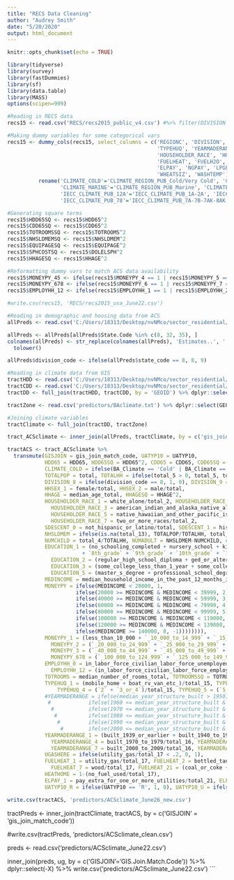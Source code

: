 ```yaml
---
title: "RECS Data Cleaning"
author: "Audrey Smith"
date: "5/20/2020"
output: html_document
---
```


```r
knitr::opts_chunk$set(echo = TRUE)
```

```r
library(tidyverse)
library(survey)
library(fastDummies)
library(sf)
library(data.table)
library(MASS)
options(scipen=999)
```

```r
#Reading in RECS data
recs15 <- read.csv('RECS/recs2015_public_v4.csv') #%>% filter(DIVISION == 8 | DIVISION == 9)

#Making dummy variables for some categorical vars
recs15 <- dummy_cols(recs15, select_columns = c('REGIONC', 'DIVISION', 'METROMICRO', 'UATYP10', 'CLIMATE_REGION_PUB', 'IECC_CLIMATE_PUB',
                                                'TYPEHUQ', 'YEARMADERANGE', 'WALLTYPE', 
                                                'HOUSEHOLDER_RACE', 'HHSEX', 'KOWNRENT', 'EDUCATION', 'MONEYPY', 'EMPLOYHH', 'SDESCENT',
                                                'FUELHEAT', 'FUELH2O',
                                                'ELPAY', 'NGPAY', 'LPGPAY', 'FOPAY',
                                                'WHEATSIZ', 'WASHTEMP')) %>%
          rename('CLIMATE_COLD'='CLIMATE_REGION_PUB_Cold/Very Cold', 'CLIMATE_HOTDRY'='CLIMATE_REGION_PUB_Hot-Dry/Mixed-Dry',
                 'CLIMATE_MARINE'='CLIMATE_REGION_PUB_Marine', 'CLIMATE_HOTHUMID'='CLIMATE_REGION_PUB_Hot-Humid', 'CLIMATE_MIXHUMID'='CLIMATE_REGION_PUB_Mixed-Humid', 
                 'IECC_CLIMATE_PUB_12A'='IECC_CLIMATE_PUB_1A-2A', 'IECC_CLIMATE_PUB_34B'='IECC_CLIMATE_PUB_3B-4B', 'IECC_CLIMATE_PUB_6AB'='IECC_CLIMATE_PUB_6A-6B',
                 'IECC_CLIMATE_PUB_78'='IECC_CLIMATE_PUB_7A-7B-7AK-8AK')

#Generating square terms
recs15$HDD65SQ <- recs15$HDD65^2
recs15$CDD65SQ <- recs15$CDD65^2
recs15$TOTROOMSSQ <- recs15$TOTROOMS^2
recs15$NHSLDMEMSQ <- recs15$NHSLDMEM^2
recs15$EQUIPAGESQ <- recs15$EQUIPAGE^2
recs15$SPHCOSTSQ <- recs15$DOLELSPH^2
recs15$HHAGESQ <- recs15$HHAGE^2

#Reformatting dummy vars to match ACS data availability
recs15$MONEYPY_45 <- ifelse(recs15$MONEYPY_4 == 1 | recs15$MONEYPY_5 == 1, 1, 0)
recs15$MONEYPY_678 <- ifelse(recs15$MONEYPY_6 == 1 | recs15$MONEYPY_7 == 1 | recs15$MONEYPY_8 == 1, 1, 0)
recs15$EMPLOYHH_12 <- ifelse(recs15$EMPLOYHH_1 == 1 | recs15$EMPLOYHH_2 == 1, 1, 0)

#write.csv(recs15, 'RECS/recs2015_usa_June22.csv')
```

```r
#Reading in demographic and housing data from ACS
allPreds <- read.csv('C:/Users/18313/Desktop/nvNMco/sector_residential/regressionData/nhgis0026_csv/tractAllPredictors.csv', skip = 1, header = TRUE, stringsAsFactors = FALSE)

allPreds <- allPreds[allPreds$State.Code %in% c(8, 32, 35), ]
colnames(allPreds) <- str_replace(colnames(allPreds), 'Estimates..', '') %>% gsub(x = ., pattern = '\\.\\.+', replacement = '.') %>% gsub(x = ., pattern = '\\.', replacement = '_') %>%
  tolower()

allPreds$division_code <- ifelse(allPreds$state_code == 8, 8, 9)
```

```r
#Reading in climate data from GIS
tractHDD <- read.csv('C:/Users/18313/Desktop/nvNMco/sector_residential/regressionData/HDD_CDD_June22/HDD_tract.txt') %>% rename('HDD65'='MEAN')
tractCDD <- read.csv('C:/Users/18313/Desktop/nvNMco/sector_residential/regressionData/HDD_CDD_June22/CDD_tract.txt') %>% rename('CDD65'='MEAN')
tractDD <- full_join(tractHDD, tractCDD, by = 'GEOID') %>% dplyr::select(GEOID, HDD65, CDD65)

tractZone <- read.csv('predictors/BAclimate.txt') %>% dplyr::select(GEOID, UATYP10, joinMatch, BA_Climate) %>% rename('GISJOIN'='joinMatch')

#Joining climate variables
tractClimate <- full_join(tractDD, tractZone) 
```


```r
tract_ACSclimate <- inner_join(allPreds, tractClimate, by = c('gis_join_match_code'='GISJOIN'))

tractACS <- tract_ACSclimate %>%
  transmute(GISJOIN = gis_join_match_code, UATYP10 = UATYP10,
            HDD65 = HDD65, HDD65SQ = HDD65^2, CDD65 = CDD65, CDD65SQ = CDD65^2, 
            CLIMATE_COLD = ifelse(BA_Climate == 'Cold' | BA_Climate == 'Very Cold', 1, 0), CLIMATE_HOTDRY = ifelse(BA_Climate == 'Hot-Dry' | BA_Climate == 'Mixed-Dry', 1, 0),
            TOTALPOP = total, TOTALHH = ifelse(total_5 > 0, total_5, total_15), # if total hh unavailable, use total housing units
            DIVISION_8 = ifelse(division_code == 8, 1, 0), DIVISION_9 = ifelse(division_code == 9, 1, 0),
            HHSEX_1 = female/total, HHSEX_2 = male/total,
            HHAGE = median_age_total, HHAGESQ = HHAGE^2,
            HOUSEHOLDER_RACE_1 = white_alone/total_2, HOUSEHOLDER_RACE_2 = black_or_african_american_alone/total_2, 
              HOUSEHOLDER_RACE_3 = american_indian_and_alaska_native_alone/total_2, HOUSEHOLDER_RACE_4 = asian_alone/total_2, 
              HOUSEHOLDER_RACE_5 = native_hawaiian_and_other_pacific_islander_alone/total_2, HOUSEHOLDER_RACE_6 = some_other_race_alone/total_2,
              HOUSEHOLDER_RACE_7 = two_or_more_races/total_2,
            SDESCENT_0 = not_hispanic_or_latino/total, SDESCENT_1 = hispanic_or_latino/total,
            NHSLDMEM = ifelse(is.na(total_13), TOTALPOP/TOTALHH, total_13), NHSLDMEMSQ = NHSLDMEM^2,
            NUMCHILD = total_4/TOTALHH, NUMADULT = NHSLDMEM-NUMCHILD, #number of children total divided by number of households
            EDUCATION_1 = (no_schooling_completed + nursery_school + kindergarten + `1st_grade` + `2nd_grade` + `3rd_grade` + `4th_grade` + `5th_grade` + `6th_grade` + `7th_grade`
                        + `8th_grade` + `9th_grade` + `10th_grade` + `11th_grade` + `12th_grade_no_diploma`)/total_6,
              EDUCATION_2 = (regular_high_school_diploma + ged_or_alternative_credential)/total_6, 
              EDUCATION_3 = (some_college_less_than_1_year + some_college_1_or_more_years_no_degree + associate_s_degree)/total_6, EDUCATION_4 = bachelor_s_degree/total_6,
              EDUCATION_5 = (master_s_degree + professional_school_degree + doctorate_degree)/total_6,
            MEDINCOME = median_household_income_in_the_past_12_months_in_2018_inflation_adjusted_dollars_,
            MONEYPY = ifelse(MEDINCOME < 20000, 1, 
                      ifelse(20000 >= MEDINCOME & MEDINCOME < 39999, 2, 
                      ifelse(40000 >= MEDINCOME & MEDINCOME < 59999, 3,
                      ifelse(60000 >= MEDINCOME & MEDINCOME < 79999, 4, 
                      ifelse(80000 >= MEDINCOME & MEDINCOME < 99999, 5, 
                      ifelse(100000 >= MEDINCOME & MEDINCOME < 119000, 6,
                      ifelse(120000 >= MEDINCOME & MEDINCOME < 139000, 7, 
                      ifelse(MEDINCOME >= 140000, 8, -1)))))))), 
            MONEYPY_1 = (less_than_10_000 + `_10_000_to_14_999` + `_15_000_to_19_999`)/total_7, 
              MONEYPY_2 = (`_20_000_to_24_999` + `_25_000_to_29_999` + `_30_000_to_34_999` + `_35_000_to_39_999`)/total_7,
              MONEYPY_3 = (`_40_000_to_44_999` + `_45_000_to_49_999` + `_50_000_to_59_999`)/total_7, MONEYPY_45 = (`_60_000_to_74_999` + `_75_000_to_99_999`)/total_7,
              MONEYPY_678 = (`_100_000_to_124_999` + `_125_000_to_149_999` + `_150_000_to_199_999` + `_200_000_or_more`)/total_7,
            EMPLOYHH_0 = in_labor_force_civilian_labor_force_unemployed/in_labor_force,
              EMPLOYHH_12 = (in_labor_force_civilian_labor_force_employed + in_labor_force_armed_forces)/in_labor_force,
            TOTROOMS = median_number_of_rooms_total, TOTROOMSSQ = TOTROOMS^2,
            TYPEHUQ_1 = (mobile_home + boat_rv_van_etc_)/total_15, TYPEHUQ_2 = `1_detached`/total_15, TYPEHUQ_3 = `1_attached`/total_15, 
                TYPEHUQ_4 = (`2` + `3_or_4`)/total_15, TYPEHUQ_5 = (`5_to_9` + `10_to_19` + `20_to_49` + `50_or_more`)/total_15,
            #YEARMADERANGE = ifelse(median_year_structure_built > 1950, 1, ifelse(1950 <= median_year_structure_built & median_year_structure_built < 1960, 2,
             #            ifelse(1960 <= median_year_structure_built & median_year_structure_built < 1970, 3, 
              #           ifelse(1970 <= median_year_structure_built & median_year_structure_built < 1980, 4,
               #          ifelse(1980 <= median_year_structure_built & median_year_structure_built < 1990, 5,
                #         ifelse(1990 <= median_year_structure_built & median_year_structure_built < 2000, 6,
                 #        ifelse(2000 <= median_year_structure_built & median_year_structure_built < 2010, 7, ifelse(2010 <= median_year_structure_built, 8, -1)))))))),
            YEARMADERANGE_1 = (built_1939_or_earlier + built_1940_to_1949)/total_16, YEARMADERANGE_2 = built_1950_to_1959/total_16, YEARMADERANGE_3 = built_1960_to_1969/total_16,
              YEARMADERANGE_4 = built_1970_to_1979/total_16, YEARMADERANGE_5 = built_1980_to_1989/total_16, YEARMADERANGE_6 = built_1990_to_1999/total_16, 
              YEARMADERANGE_7 = built_2000_to_2009/total_16, YEARMADERANGE_8 = (built_2010_to_2013 + built_2014_or_later)/total_16,
            UGASHERE = ifelse(utility_gas/total_17 < .2, 0, 1),
            FUELHEAT_1 = utility_gas/total_17, FUELHEAT_2 = bottled_tank_or_lp_gas/total_17, FUELHEAT_3 = fuel_oil_kerosene_etc_/total_17, FUELHEAT_5 = electricity/total_17,
              FUELHEAT_7 = wood/total_17, FUELHEAT_21 = (coal_or_coke + solar_energy + other_fuel)/total_17,
            HEATHOME = 1-(no_fuel_used/total_17),
            ELPAY_1 = pay_extra_for_one_or_more_utilities/total_21, ELPAY_2 = no_extra_payment_for_any_utilities/total_21,
            UATYP10_R = ifelse(UATYP10 == 'R', 1, 0), UATYP10_U = ifelse(UATYP10 == 'U', 1, 0), UATYP10_C = ifelse(UATYP10 == 'C', 1, 0))

write.csv(tractACS, 'predictors/ACSclimate_June26_new.csv')
```

tractPreds <- inner_join(tractClimate, tractACS, by = c('GISJOIN' = 'gis_join_match_code'))

#write.csv(tractPreds, 'predictors/ACSclimate_clean.csv')


preds <- read.csv('predictors/ACSclimate_June22.csv')



inner_join(preds, ug, by = c('GISJOIN'='GIS.Join.Match.Code')) %>% dplyr::select(-X) %>% write.csv('predictors/ACSclimate_June22.csv')
```


